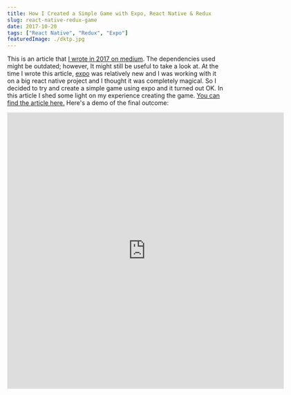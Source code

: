 ```yaml
---
title: How I Created a Simple Game with Expo, React Native & Redux
slug: react-native-redux-game
date: 2017-10-20
tags: ["React Native", "Redux", "Expo"]
featuredImage: ./dktp.jpg
---
```


This is an article that [I wrote in 2017 on medium](https://codeburst.io/how-i-created-a-simple-game-with-expo-react-native-redux-cf4f0580f7f3). The dependencies used might be outdated; however, It might still be useful to take a look at. At the time I wrote this article, [expo](https://expo.io/) was relatively new and I was working with it on a big react native project and I thought it was completely magical. So I decided to try and create a simple game using expo and it turned out OK. In this article I shed some light on my experience creating the game. [You can find the article here.](https://codeburst.io/how-i-created-a-simple-game-with-expo-react-native-redux-cf4f0580f7f3) Here's a demo of the final outcome:

<iframe
    src="https://player.vimeo.com/video/238110455"
    width="640"
    height="640"
    frameborder="0"
    allow="autoplay; fullscreen"
    allowfullscreen
></iframe>
